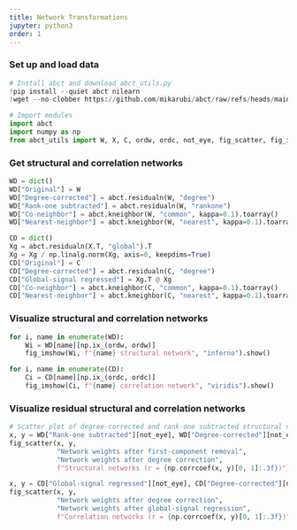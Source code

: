 ```yaml
---
title: Network Transformations
jupyter: python3
order: 1
---
```


### Set up and load data

```python

# Install abct and download abct_utils.py
!pip install --quiet abct nilearn
!wget --no-clobber https://github.com/mikarubi/abct/raw/refs/heads/main/docs-code/examples/abct_utils.py

# Import modules
import abct
import numpy as np
from abct_utils import W, X, C, ordw, ordc, not_eye, fig_scatter, fig_imshow

```

### Get structural and correlation networks

```python

WD = dict()
WD["Original"] = W
WD["Degree-corrected"] = abct.residualn(W, "degree")
WD["Rank-one subtracted"] = abct.residualn(W, "rankone")
WD["Co-neighbor"] = abct.kneighbor(W, "common", kappa=0.1).toarray()
WD["Nearest-neighbor"] = abct.kneighbor(W, "nearest", kappa=0.1).toarray()

CD = dict()
Xg = abct.residualn(X.T, "global").T
Xg = Xg / np.linalg.norm(Xg, axis=0, keepdims=True)
CD["Original"] = C
CD["Degree-corrected"] = abct.residualn(C, "degree")
CD["Global-signal regressed"] = Xg.T @ Xg
CD["Co-neighbor"] = abct.kneighbor(C, "common", kappa=0.1).toarray()
CD["Nearest-neighbor"] = abct.kneighbor(C, "nearest", kappa=0.1).toarray()

```

### Visualize structural and correlation networks

```python

for i, name in enumerate(WD):
    Wi = WD[name][np.ix_(ordw, ordw)]
    fig_imshow(Wi, f"{name} structural network", "inferno").show()

for i, name in enumerate(CD):
    Ci = CD[name][np.ix_(ordc, ordc)]
    fig_imshow(Ci, f"{name} correlation network", "viridis").show()

```

### Visualize residual structural and correlation networks

```python

# Scatter plot of degree-corrected and rank-one subtracted structural networks
x, y = WD["Rank-one subtracted"][not_eye], WD["Degree-corrected"][not_eye]
fig_scatter(x, y, 
            "Network weights after first-component removal",
            "Network weights after degree correction",
            f"Structural networks (r = {np.corrcoef(x, y)[0, 1]:.3f})").show()

x, y = CD["Global-signal regressed"][not_eye], CD["Degree-corrected"][not_eye]
fig_scatter(x, y, 
            "Network weights after degree correction",
            "Network weights after global-signal regression",
            f"Correlation networks (r = {np.corrcoef(x, y)[0, 1]:.3f})").show()

```
